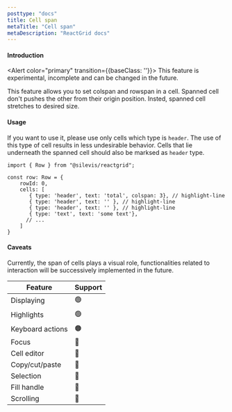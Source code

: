 ```yaml
---
posttype: "docs"
title: Cell span
metaTitle: "Cell span"
metaDescription: "ReactGrid docs"
---
```


#### Introduction

<Alert color="primary" transition={{baseClass: ''}}>
	<i class="fas fa-exclamation-circle pr-3"></i>
	This feature is experimental, incomplete and can be changed in the future.
</Alert>

This feature allows you to set colspan and rowspan in a cell. Spanned cell don't pushes the other from their origin position.
Insted, spanned cell stretches to desired size. 

#### Usage

If you want to use it, please use only cells which type is ```header```. 
The use of this type of cell results in less undesirable behavior. 
Cells that lie underneath the spanned cell should also be  marksed as ```header``` type.

```tsx
import { Row } from "@silevis/reactgrid";

const row: Row = {
    rowId: 0,
    cells: [
       { type: 'header', text: 'total', colspan: 3}, // highlight-line
       { type: 'header', text: '' }, // highlight-line
       { type: 'header', text: '' }, // highlight-line
       { type: 'text', text: 'some text'},
      // ...
    ]
}
```

#### Caveats

Currently, the span of cells plays a visual role, functionalities related to interaction will be successively implemented 
in the future.

| Feature             | Support       |
| ------------        | ------------- |
| Displaying          | 🟢            | 
| Highlights          | 🟢            |
| Keyboard actions    | 🟠            |
| Focus               | 🔴            |
| Cell editor         | 🔴            |
| Copy/cut/paste      | 🔴            |
| Selection           | 🔴            |
| Fill handle         | 🔴            |
| Scrolling           | 🔴            |
